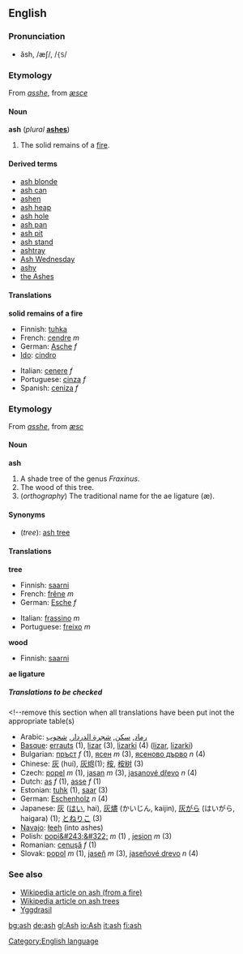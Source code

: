 {{See|Ash}}
==English==
[[Category:English language]]

===Pronunciation===
*ăsh, /æʃ/, /<tt>{S</tt>/

===Etymology===
From {{enm}} ''[[asshe]]'', from {{ang}} ''[[æsce]]''

====Noun====
'''ash''' (''plural'' '''[[ashes]]''')
#The solid remains of a [[fire]].

====Derived terms====
*[[ash blonde]]
*[[ash can]]
*[[ashen]]<!--belongs on the page for "ashen": Polish-popiół-->
*[[ash heap]]
*[[ash hole]]
*[[ash pan]]
*[[ash pit]]
*[[ash stand]]
*[[ashtray]]
*[[Ash Wednesday]]
*[[ashy]]
*[[the Ashes]]<!--in cricket-->

====Translations====

'''solid remains of a fire'''
{{top}}
*Finnish: [[tuhka]]
*French: [[cendre]] ''m''
*German: [[Asche]] ''f''
*[[Ido]]: [[cindro]]
{{mid}}
*Italian: [[cenere]] ''f''
*Portuguese: [[cinza]] ''f''
*Spanish: [[ceniza]] ''f''
{{bottom}}

===Etymology===
From {{enm}} ''[[asshe]]'', from {{ang}} ''[[æsc]]''

====Noun====
'''ash'''
#A shade tree of the genus ''Fraxinus''.
#The wood of this tree.
#(''orthography'') The traditional name for the ae ligature (æ).

====Synonyms====
*(''tree''): [[ash tree]]

====Translations====

'''tree'''
{{top}}
*Finnish: [[saarni]]
*French: [[frêne]] ''m''
*German: [[Esche]] ''f''
{{mid}}
*Italian: [[frassino]] ''m''
*Portuguese: [[freixo]] ''m''
{{bottom}}

'''wood'''
{{top}}
*Finnish: [[saarni]]
{{mid}}
{{bottom}}

'''ae ligature'''
{{top}}
{{mid}}
{{bottom}}

=====Translations to be checked=====
<!--remove this section when all translations have been put inot the appropriate table(s)
{{checktrans}}

*Arabic: [[رماد]], [[سكن]], [[شجرة الدردار]], [[شحوب]]
*[[Basque]]: [[errauts]] (1), [[lizar]] (3), [[lizarki]] (4) ([http://eu.wiktionary.org/wiki/lizar lizar], [http://eu.wiktionary.org/wiki/lizarki lizarki])
*Bulgarian: [[пръст]] ''f'' (1), [[ясен]] ''m'' (3), [[ясеново дърво]] ''n'' (4)
*Chinese: [[灰]] (huí), [[灰烬]](1); [[桉]], [[桉树]] (3)
*Czech: [[popel]]  ''m''  (1),  [[jasan]]  ''m'' (3),  [[jasanové dřevo]]  ''n'' (4)
*Dutch: [[as#Dutch|as]] ''f'' (1), [[asse#Dutch|asse]] ''f'' (1)
*Estonian: [[tuhk]] (1), [[saar#Estonian|saar]] (3)
*German: [[Eschenholz]] ''n'' (4)
*Japanese: [[灰]] ([[はい]], hai), [[灰燼]] (かいじん, kaijin), [[灰がら]] (はいがら, haigara) (1); [[とねりこ]] (3)
*[[Navajo]]: [[łeeh]] (into ashes)
*Polish: [[popi&#243;&#322;]] ''m'' (1) , [[jesion]] ''m'' (3)
*Romanian: [[cenuşă]] ''f'' (1)
*Slovak: [[popol]]  ''m'' (1),  [[jaseň]]  ''m'' (3),   [[jaseňové drevo]]  ''n'' (4)

===See also===
*[[w:ash|Wikipedia article on ash (from a fire)]]
*[[w:ash tree|Wikipedia article on ash trees]]
*[[Yggdrasil]]

[[bg:ash]]
[[de:ash]]
[[gl:Ash]]
[[io:Ash]]
[[it:ash]]
[[fi:ash]]